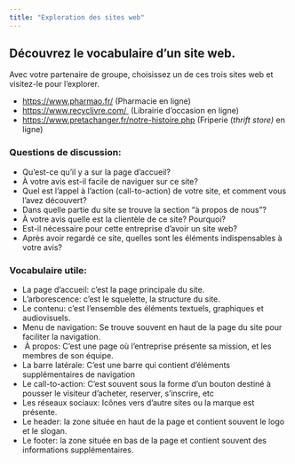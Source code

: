 ```yaml
---
title: "Exploration des sites web"
---
```

## Découvrez le vocabulaire d'un site web. 

Avec votre partenaire de groupe, choisissez un de ces trois sites web et visitez-le pour l'explorer.

- [https://www.pharmao.fr/](<https://www.pharmao.fr/>) (Pharmacie en ligne)
- [https://www.recyclivre.com/ ](<https://www.recyclivre.com/>) (Librairie d'occasion en ligne)
- [https://www.pretachanger.fr/notre-histoire.php](<https://www.pretachanger.fr/notre-histoire.php>) (Friperie (*thrift store)* en ligne)

<!-- -->



### Questions de discussion: 

- Qu'est-ce qu'il y a sur la page d'accueil?
- À votre avis est-il facile de naviguer sur ce site? 
- Quel est l'appel à l'action (call-to-action) de votre site, et comment vous l'avez découvert? 
- Dans quelle partie du site se trouve la section "à propos de nous"? 
- À votre avis quelle est la clientèle de ce site? Pourquoi? 
- Est-il nécessaire pour cette entreprise d'avoir un site web? 
- Après avoir regardé ce site, quelles sont les éléments indispensables à votre avis?

<!-- -->



### Vocabulaire utile: 

- La page d'accueil: c'est la page principale du site. 
- L'arborescence: c'est le squelette, la structure du site. 
- Le contenu: c'est l'ensemble des éléments textuels, graphiques et audiovisuels. 
- Menu de navigation: Se trouve souvent en haut de la page du site pour faciliter la navigation. 
-  À propos: C'est une page où l'entreprise présente sa mission, et les membres de son équipe. 
- La barre latérale: C'est une barre qui contient d'éléments supplémentaires de navigation 
- Le call-to-action: C'est souvent sous la forme d'un bouton destiné à pousser le visiteur d'acheter, reserver, s'inscrire, etc
- Les réseaux sociaux: Icônes vers d'autre sites ou la marque est présente. 
- Le header: la zone située en haut de la page et contient souvent le logo et le slogan. 
- Le footer: la zone située en bas de la page et contient souvent des informations supplémentaires. 

<!-- -->

